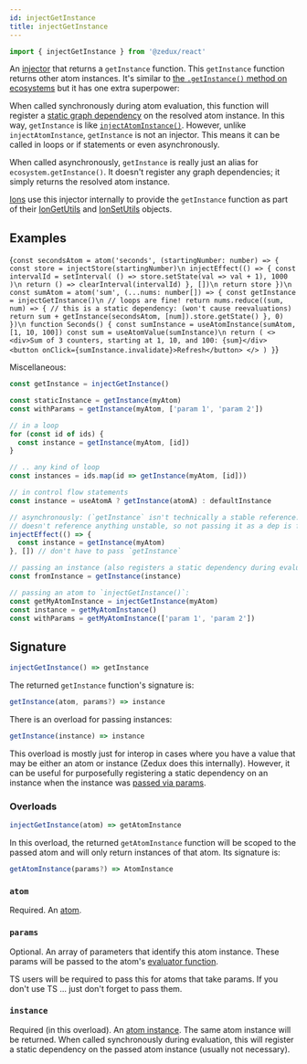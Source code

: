 ```yaml
---
id: injectGetInstance
title: injectGetInstance
---
```



```ts
import { injectGetInstance } from '@zedux/react'
```

An [injector](../glossary#injector) that returns a `getInstance` function. This `getInstance` function returns other atom instances. It's similar to [the `.getInstance()` method on ecosystems](../classes/Ecosystem#getinstance) but it has one extra superpower:

When called synchronously during atom evaluation, this function will register a [static graph dependency](../glossary#static-graph-dependency) on the resolved atom instance. In this way, `getInstance` is like [`injectAtomInstance()`](injectAtomInstance). However, unlike `injectAtomInstance`, `getInstance` is not an injector. This means it can be called in loops or if statements or even asynchronously.

When called asynchronously, `getInstance` is really just an alias for `ecosystem.getInstance()`. It doesn't register any graph dependencies; it simply returns the resolved atom instance.

[Ions](../classes/Ion) use this injector internally to provide the `getInstance` function as part of their [IonGetUtils](../types/IonGetUtils) and [IonSetUtils](../types/IonSetUtils) objects.

## Examples

<LiveEditor resultVar="Seconds">{`
const secondsAtom = atom('seconds', (startingNumber: number) => {
  const store = injectStore(startingNumber)\n
  injectEffect(() => {
    const intervalId = setInterval(
      () => store.setState(val => val + 1),
      1000
    )\n
    return () => clearInterval(intervalId)
  }, [])\n
  return store
})\n
const sumAtom = atom('sum', (...nums: number[]) => {
  const getInstance = injectGetInstance()\n
  // loops are fine!
  return nums.reduce((sum, num) => {
    // this is a static dependency: (won't cause reevaluations)
    return sum + getInstance(secondsAtom, [num]).store.getState()
  }, 0)
})\n
function Seconds() {
  const sumInstance = useAtomInstance(sumAtom, [1, 10, 100])
  const sum = useAtomValue(sumInstance)\n
  return (
    <>
      <div>Sum of 3 counters, starting at 1, 10, and 100: {sum}</div>
      <button onClick={sumInstance.invalidate}>Refresh</button>
    </>
  )
}
`}</LiveEditor>

Miscellaneous:

```ts
const getInstance = injectGetInstance()

const staticInstance = getInstance(myAtom)
const withParams = getInstance(myAtom, ['param 1', 'param 2'])

// in a loop
for (const id of ids) {
  const instance = getInstance(myAtom, [id])
}

// .. any kind of loop
const instances = ids.map(id => getInstance(myAtom, [id]))

// in control flow statements
const instance = useAtomA ? getInstance(atomA) : defaultInstance

// asynchronously: (`getInstance` isn't technically a stable reference. But it
// doesn't reference anything unstable, so not passing it as a dep is fine)
injectEffect(() => {
  const instance = getInstance(myAtom)
}, []) // don't have to pass `getInstance`

// passing an instance (also registers a static dependency during evaluation):
const fromInstance = getInstance(instance)

// passing an atom to `injectGetInstance()`:
const getMyAtomInstance = injectGetInstance(myAtom)
const instance = getMyAtomInstance()
const withParams = getMyAtomInstance(['param 1', 'param 2'])
```

## Signature

```ts
injectGetInstance() => getInstance
```

The returned `getInstance` function's signature is:

```ts
getInstance(atom, params?) => instance
```

There is an overload for passing instances:

```ts
getInstance(instance) => instance
```

This overload is mostly just for interop in cases where you have a value that may be either an atom or instance (Zedux does this internally). However, it can be useful for purposefully registering a static dependency on an instance when the instance was [passed via params](../classes/AtomInstance#params).

### Overloads

```ts
injectGetInstance(atom) => getAtomInstance
```

In this overload, the returned `getAtomInstance` function will be scoped to the passed atom and will only return instances of that atom. Its signature is:

```ts
getAtomInstance(params?) => AtomInstance
```

### `atom`

Required. An [atom](../classes/Atom).

### `params`

Optional. An array of parameters that identify this atom instance. These params will be passed to the atom's [evaluator function](../glossary#evaluator).

TS users will be required to pass this for atoms that take params. If you don't use TS ... just don't forget to pass them.

### `instance`

Required (in this overload). An [atom instance](../classes/AtomInstance). The same atom instance will be returned. When called synchronously during evaluation, this will register a static dependency on the passed atom instance (usually not necessary).
